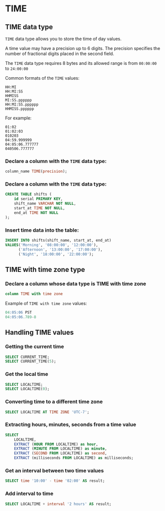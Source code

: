 # TIME

## TIME data type

`TIME` data type allows you to store the time of day values.

A time value may have a precision up to 6 digits. The precision specifies the number of fractional digits placed in the second field.

The `TIME` data type requires 8 bytes and its allowed range is from `00:00:00` to `24:00:00`

Common formats of the `TIME` values:

```
HH:MI   
HH:MI:SS
HHMISS
MI:SS.pppppp    
HH:MI:SS.pppppp
HHMISS.pppppp
```

For example:

```
01:02
01:02:03
010203
04:59.999999
04:05:06.777777
040506.777777
```

### Declare a column with the `TIME` data type:

```sql
column_name TIME(precision);
```

### Declare a column with the `TIME` data type:

```sql
CREATE TABLE shifts (
    id serial PRIMARY KEY,
    shift_name VARCHAR NOT NULL,
    start_at TIME NOT NULL,
    end_at TIME NOT NULL
);  
```

### Insert time data into the table:

```sql
INSERT INTO shifts(shift_name, start_at, end_at)
VALUES('Morning', '08:00:00', '12:00:00'),
      ('Afternoon', '13:00:00', '17:00:00'),
      ('Night', '18:00:00', '22:00:00');
```

## TIME with time zone type

### Declare a column whose data type is TIME with time zone

```sql
column TIME with time zone
```

Example of `TIME with time zone` values:

```sql
04:05:06 PST    
04:05:06.789-8   
```

## Handling TIME values

### Getting the current time

```sql
SELECT CURRENT_TIME;
SELECT CURRENT_TIME(5);
```

### Get the local time

```sql
SELECT LOCALTIME;
SELECT LOCALTIME(0);
```

### Converting time to a different time zone

```sql
SELECT LOCALTIME AT TIME ZONE 'UTC-7';
```

### Extracting hours, minutes, seconds from a time value

```sql
SELECT
    LOCALTIME,
    EXTRACT (HOUR FROM LOCALTIME) as hour,
    EXTRACT (MINUTE FROM LOCALTIME) as minute, 
    EXTRACT (SECOND FROM LOCALTIME) as second,
    EXTRACT (milliseconds FROM LOCALTIME) as milliseconds; 
```

### Get an interval between two time values

```sql
SELECT time '10:00' - time '02:00' AS result;
```

### Add interval to time

```sql
SELECT LOCALTIME + interval '2 hours' AS result;
```
